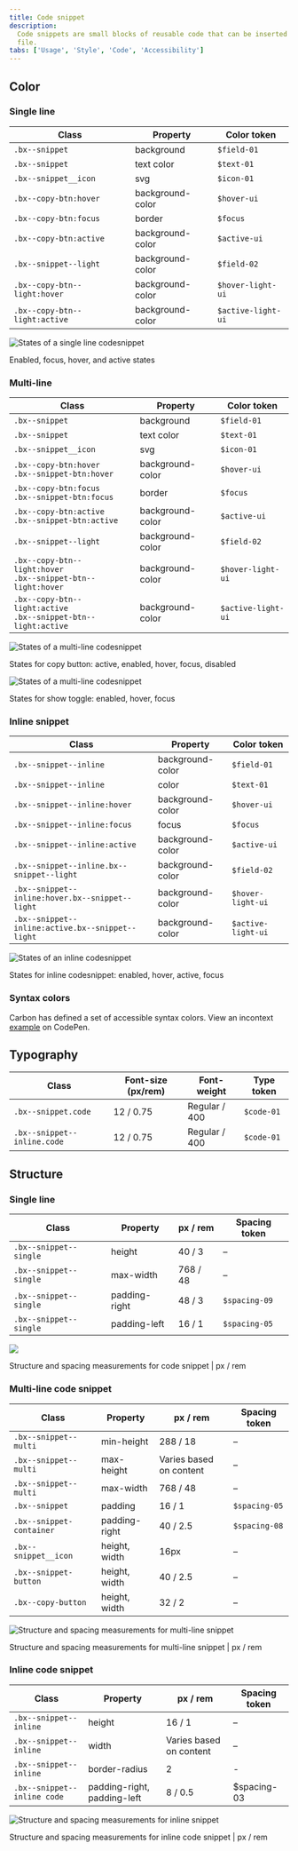 ```yaml
---
title: Code snippet
description:
  Code snippets are small blocks of reusable code that can be inserted in a code
  file.
tabs: ['Usage', 'Style', 'Code', 'Accessibility']
---
```


## Color

### Single line

| Class                         | Property         | Color token        |
| ----------------------------- | ---------------- | ------------------ |
| `.bx--snippet`                | background       | `$field-01`        |
| `.bx--snippet`                | text color       | `$text-01`         |
| `.bx--snippet__icon`          | svg              | `$icon-01`         |
| `.bx--copy-btn:hover`         | background-color | `$hover-ui`        |
| `.bx--copy-btn:focus`         | border           | `$focus`           |
| `.bx--copy-btn:active`        | background-color | `$active-ui`       |
| `.bx--snippet--light`         | background-color | `$field-02`        |
| `.bx--copy-btn--light:hover`  | background-color | `$hover-light-ui`  |
| `.bx--copy-btn--light:active` | background-color | `$active-light-ui` |

<Row>
<Column colLg={8}>

![States of a single line codesnippet](images/code-snippet-style-color-1.png)

<Caption>Enabled, focus, hover, and active states</Caption>

</Column>
</Row>

### Multi-line

| Class                                                                | Property         | Color token        |
| -------------------------------------------------------------------- | ---------------- | ------------------ |
| `.bx--snippet`                                                       | background       | `$field-01`        |
| `.bx--snippet`                                                       | text color       | `$text-01`         |
| `.bx--snippet__icon`                                                 | svg              | `$icon-01`         |
| `.bx--copy-btn:hover` <br/> `.bx--snippet-btn:hover`                 | background-color | `$hover-ui`        |
| `.bx--copy-btn:focus` <br/> `.bx--snippet-btn:focus`                 | border           | `$focus`           |
| `.bx--copy-btn:active` <br/> `.bx--snippet-btn:active`               | background-color | `$active-ui`       |
| `.bx--snippet--light`                                                | background-color | `$field-02`        |
| `.bx--copy-btn--light:hover` <br/> `.bx--snippet-btn--light:hover`   | background-color | `$hover-light-ui`  |
| `.bx--copy-btn--light:active` <br/> `.bx--snippet-btn--light:active` | background-color | `$active-light-ui` |

<Row>
<Column colLg={8}>

![States of a multi-line codesnippet](images/code-snippet-style-color-2.png)

<Caption>
  States for copy button: active, enabled, hover, focus, disabled
</Caption>

</Column>
</Row>

<Row>
<Column colLg={8}>

![States of a multi-line codesnippet](images/code-snippet-style-color-3.png)

<Caption>States for show toggle: enabled, hover, focus</Caption>

</Column>
</Row>

### Inline snippet

| Class                                            | Property         | Color token        |
| ------------------------------------------------ | ---------------- | ------------------ |
| `.bx--snippet--inline`                           | background-color | `$field-01`        |
| `.bx--snippet--inline`                           | color            | `$text-01`         |
| `.bx--snippet--inline:hover`                     | background-color | `$hover-ui`        |
| `.bx--snippet--inline:focus`                     | focus            | `$focus`           |
| `.bx--snippet--inline:active`                    | background-color | `$active-ui`       |
| `.bx--snippet--inline.bx--snippet--light`        | background-color | `$field-02`        |
| `.bx--snippet--inline:hover.bx--snippet--light`  | background-color | `$hover-light-ui`  |
| `.bx--snippet--inline:active.bx--snippet--light` | background-color | `$active-light-ui` |

<Row>
<Column colLg={8}>

![States of an inline codesnippet](images/code-snippet-style-color-4.png)

<Caption>States for inline codesnippet: enabled, hover, active, focus</Caption>

</Column>
</Row>

### Syntax colors

Carbon has defined a set of accessible syntax colors. View an incontext
[example](https://codepen.io/team/carbon/full/eKMBLw/) on CodePen.

## Typography

| Class                       | Font-size (px/rem) | Font-weight   | Type token |
| --------------------------- | ------------------ | ------------- | ---------- |
| `.bx--snippet.code`         | 12 / 0.75          | Regular / 400 | `$code-01` |
| `.bx--snippet--inline.code` | 12 / 0.75          | Regular / 400 | `$code-01` |

## Structure

### Single line

| Class                  | Property      | px / rem | Spacing token |
| ---------------------- | ------------- | -------- | ------------- |
| `.bx--snippet--single` | height        | 40 / 3   | –             |
| `.bx--snippet--single` | max-width     | 768 / 48 | –             |
| `.bx--snippet--single` | padding-right | 48 / 3   | `$spacing-09` |
| `.bx--snippet--single` | padding-left  | 16 / 1   | `$spacing-05` |

<div className="image--fixed">

![](images/code-snippet-style-1.png)

</div>

<Caption>
  Structure and spacing measurements for code snippet | px / rem
</Caption>

### Multi-line code snippet

| Class                    | Property      | px / rem                | Spacing token |
| ------------------------ | ------------- | ----------------------- | ------------- |
| `.bx--snippet--multi`    | min-height    | 288 / 18                | –             |
| `.bx--snippet--multi`    | max-height    | Varies based on content | –             |
| `.bx--snippet--multi`    | max-width     | 768 / 48                | –             |
| `.bx--snippet`           | padding       | 16 / 1                  | `$spacing-05` |
| `.bx--snippet-container` | padding-right | 40 / 2.5                | `$spacing-08` |
| `.bx--snippet__icon`     | height, width | 16px                    | –             |
| `.bx--snippet-button`    | height, width | 40 / 2.5                | –             |
| `.bx--copy-button`       | height, width | 32 / 2                  | –             |

<div className="image--fixed">

![Structure and spacing measurements for multi-line snippet](images/code-snippet-style-2.png)

</div>

<Caption>
  Structure and spacing measurements for multi-line snippet | px / rem
</Caption>

### Inline code snippet

| Class                       | Property                    | px / rem                | Spacing token |
| --------------------------- | --------------------------- | ----------------------- | ------------- |
| `.bx--snippet--inline`      | height                      | 16 / 1                  | –             |
| `.bx--snippet--inline`      | width                       | Varies based on content | –             |
| `.bx--snippet--inline`      | border-radius               | 2                       | -             |
| `.bx--snippet--inline code` | padding-right, padding-left | 8 / 0.5                 | \$spacing-03  |

<div className="image--fixed">

![Structure and spacing measurements for inline snippet](images/code-snippet-style-3.png)

</div>

<Caption>
  Structure and spacing measurements for inline code snippet | px / rem
</Caption>
